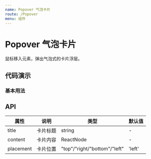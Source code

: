 ```yaml
---
name: Popover 气泡卡片
route: /Popover
menu: 组件
---
```



# Popover 气泡卡片

鼠标移入元素，弹出气泡式的卡片浮层。

## 代码演示

### 基本用法

<LsbccBox code={BasicDemoCode} title="基本用法" desc="鼠标移入元素，弹出气泡式的卡片浮层。">
 <BasicDemo />
</LsbccBox>

## API

|    属性   | 说明     | 类型            | 默认值 |
| -------- | -------- | -------------- | ------ |
|  title   | 卡片标题 |     string      |    -   |
|  content | 卡片内容 |    ReactNode    |    -   |
| placement  | 卡片位置 |  "top"/"right/"bottom"/"left" |    'left'   |